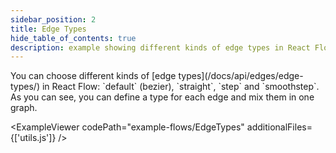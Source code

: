 ```yaml
---
sidebar_position: 2
title: Edge Types
hide_table_of_contents: true
description: example showing different kinds of edge types in React Flow
---
```



<ExampleLayout>
You can choose different kinds of [edge types](/docs/api/edges/edge-types/) in React Flow: `default` (bezier), `straight`, `step` and `smoothstep`. As you can see, you can define a type for each edge and mix them in one graph.

<ExampleViewer codePath="example-flows/EdgeTypes" additionalFiles={['utils.js']} />
</ExampleLayout>
